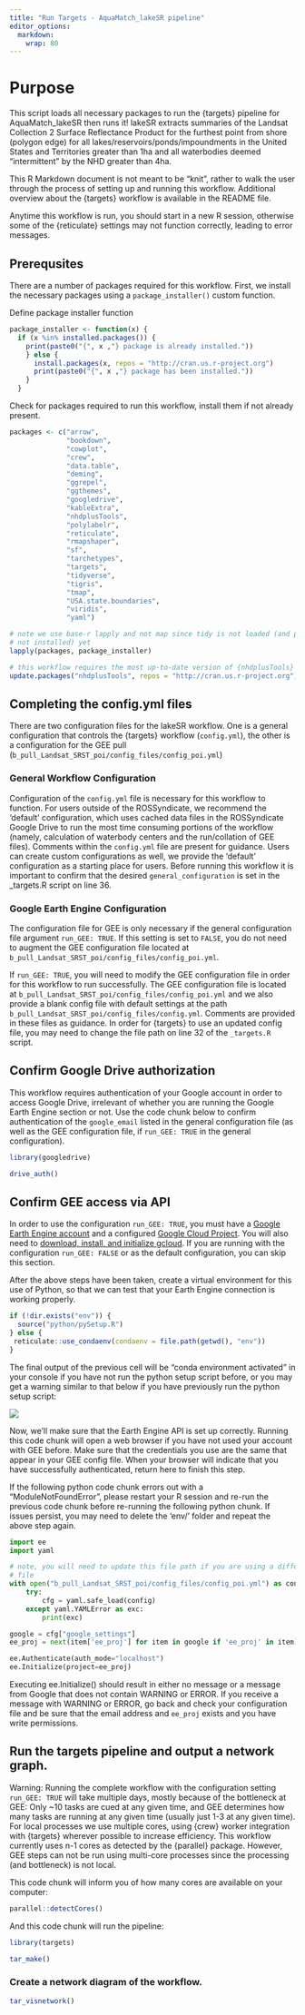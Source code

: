 ```yaml
---
title: "Run Targets - AquaMatch_lakeSR pipeline"
editor_options: 
  markdown: 
    wrap: 80
---
```


# Purpose

This script loads all necessary packages to run the {targets} pipeline for
AquaMatch_lakeSR then runs it! lakeSR extracts summaries of the Landsat
Collection 2 Surface Reflectance Product for the furthest point from shore
(polygon edge) for all lakes/reservoirs/ponds/impoundments in the United States
and Territories greater than 1ha and all waterbodies deemed "intermittent" by
the NHD greater than 4ha.

This R Markdown document is not meant to be "knit", rather to walk the user
through the process of setting up and running this workflow. Additional overview
about the {targets} workflow is available in the README file.

Anytime this workflow is run, you should start in a new R session, otherwise
some of the {reticulate} settings may not function correctly, leading to error
messages.

## Prerequsites

There are a number of packages required for this workflow. First, we install the
necessary packages using a `package_installer()` custom function.

Define package installer function

```r
package_installer <- function(x) {
  if (x %in% installed.packages()) {
    print(paste0("{", x ,"} package is already installed."))
    } else {
      install.packages(x, repos = "http://cran.us.r-project.org")
      print(paste0("{", x ,"} package has been installed."))
    }
  }
```

Check for packages required to run this workflow, install them if not already
present.

```r
packages <- c("arrow",
              "bookdown",
              "cowplot",
              "crew",
              "data.table",
              "deming",
              "ggrepel",
              "ggthemes",
              "googledrive",
              "kableExtra",
              "nhdplusTools",
              "polylabelr",
              "reticulate",
              "rmapshaper",
              "sf",
              "tarchetypes",
              "targets",
              "tidyverse",
              "tigris",
              "tmap",
              "USA.state.boundaries",
              "viridis",
              "yaml")

# note we use base-r lapply and not map since tidy is not loaded (and possibly
# not installed) yet
lapply(packages, package_installer)

# this workflow requires the most up-to-date version of {nhdplusTools}
update.packages("nhdplusTools", repos = "http://cran.us.r-project.org")
```

## Completing the config.yml files

There are two configuration files for the lakeSR workflow. One is a general
configuration that controls the {targets} workflow (`config.yml`), the other is
a configuration for the GEE pull
(`b_pull_Landsat_SRST_poi/config_files/config_poi.yml`)

### General Workflow Configuration

Configuration of the `config.yml` file is necessary for this workflow to
function. For users outside of the ROSSyndicate, we recommend the 'default'
configuration, which uses cached data files in the ROSSyndicate Google Drive to
run the most time consuming portions of the workflow (namely, calculation of
waterbody centers and the run/collation of GEE files). Comments within the
`config.yml` file are present for guidance. Users can create custom
configurations as well, we provide the 'default' configuration as a starting
place for users. Before running this workflow it is important to confirm that
the desired `general_configuration` is set in the \_targets.R script on line 36.

### Google Earth Engine Configuration

The configuration file for GEE is only necessary if the general configuration
file argument `run_GEE: TRUE`. If this setting is set to `FALSE`, you do not
need to augment the GEE configuration file located at
`b_pull_Landsat_SRST_poi/config_files/config_poi.yml`.

If `run_GEE: TRUE`, you will need to modify the GEE configuration file in order
for this workflow to run successfully. The GEE configuration file is located at
`b_pull_Landsat_SRST_poi/config_files/config_poi.yml` and we also provide a
blank config file with default settings at the path
`b_pull_Landsat_SRST_poi/config_files/config.yml`. Comments are provided in
these files as guidance. In order for {targets} to use an updated config file,
you may need to change the file path on line 32 of the `_targets.R` script.

## Confirm Google Drive authorization

This workflow requires authentication of your Google account in order to access
Google Drive, irrelevant of whether you are running the Google Earth Engine
section or not. Use the code chunk below to confirm authentication of the
`google_email` listed in the general configuration file (as well as the GEE
configuration file, if `run_GEE: TRUE` in the general configuration).

```r
library(googledrive)

drive_auth()
```

## Confirm GEE access via API

In order to use the configuration `run_GEE: TRUE`, you must have a [Google Earth
Engine account](https://earthengine.google.com/signup/) and a configured [Google
Cloud Project](https://developers.google.com/earth-engine/cloud/projects). You
will also need to [download, install, and initialize
gcloud](https://cloud.google.com/sdk/docs/install). If you are running with the
configuration `run_GEE: FALSE` or as the default configuration, you can skip
this section.

After the above steps have been taken, create a virtual environment for this use
of Python, so that we can test that your Earth Engine connection is working
properly.

```r
if (!dir.exists("env")) {
  source("python/pySetup.R")
} else {
 reticulate::use_condaenv(condaenv = file.path(getwd(), "env"))
}
```

The final output of the previous cell will be "conda environment activated" in
your console if you have not run the python setup script before, or you may get
a warning similar to that below if you have previously run the python setup
script:

![](images/Screenshot 2025-08-12 at 3.14.04 PM.png)

Now, we'll make sure that the Earth Engine API is set up correctly. Running this
code chunk will open a web browser if you have not used your account with GEE
before. Make sure that the credentials you use are the same that appear in your
GEE config file. When your browser will indicate that you have successfully
authenticated, return here to finish this step.

If the following python code chunk errors out with a "ModuleNotFoundError",
please restart your R session and re-run the previous code chunk before
re-running the following python chunk. If issues persist, you may need to delete
the 'env/' folder and repeat the above step again.

```python
import ee
import yaml

# note, you will need to update this file path if you are using a different config
# file
with open("b_pull_Landsat_SRST_poi/config_files/config_poi.yml") as config:
    try:
        cfg = yaml.safe_load(config)
    except yaml.YAMLError as exc:
        print(exc)

google = cfg["google_settings"]
ee_proj = next(item['ee_proj'] for item in google if 'ee_proj' in item)

ee.Authenticate(auth_mode="localhost")
ee.Initialize(project=ee_proj)

```

Executing ee.Initialize() should result in either no message or a message from
Google that does not contain WARNING or ERROR. If you receive a message with
WARNING or ERROR, go back and check your configuration file and be sure that the
email address and `ee_proj` exists and you have write permissions.

## Run the targets pipeline and output a network graph.

Warning: Running the complete workflow with the configuration setting
`run_GEE: TRUE` will take multiple days, mostly because of the bottleneck at
GEE: Only \~10 tasks are cued at any given time, and GEE determines how many
tasks are running at any given time (usually just 1-3 at any given time). For
local processes we use multiple cores, using {crew} worker integration with
{targets} wherever possible to increase efficiency. This workflow currently uses
n-1 cores as detected by the {parallel} package. However, GEE steps can not be
run using multi-core processes since the processing (and bottleneck) is not
local.

This code chunk will inform you of how many cores are available on your
computer:

```r
parallel::detectCores()
```

And this code chunk will run the pipeline:

```r
library(targets)

tar_make()
```

### Create a network diagram of the workflow.

```r
tar_visnetwork()
```
